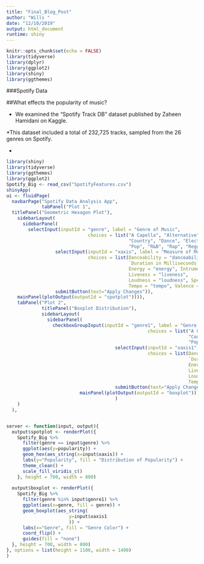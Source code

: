 ```yaml
---
title: "Final_Blog_Post"
author: "Wills "
date: "12/10/2019"
output: html_document
runtime: shiny
---
```


```r
knitr::opts_chunk$set(echo = FALSE)
library(tidyverse)
library(dplyr)
library(ggplot2)
library(shiny)
library(ggthemes)
```

###Spotify Data

##What effects the popularity of music?

* We examined the "Spotify Track DB" dataset published by Zaheen Hamidani on Kaggle.

*This dataset included a total of 232,725 tracks, sampled from the  26 genres on Spotify.

*

```r
library(shiny)
library(tidyverse)
library(ggthemes)
library(ggplot2)
Spotify_Big <- read_csv("SpotifyFeatures.csv") 
shinyApp(
ui <- fluidPage(
  navbarPage("Spotify Data Analysis App",
             tabPanel("Plot 1",
  titlePanel("Geometric Hexagon Plot"),
    sidebarLayout(
      sidebarPanel(
        selectInput(inputId = "genre", label = "Genre of Music",
                              choices = list("A Capella", "Alternative", "Anime", "Blues", "Children's Music", "Classical", "Comedy",
                                             "Country", "Dance", "Electronic", "Folk", "Hip-Hop", "Indie", "Jazz", "Movie", "Opera",
                                             "Pop", "R&B", "Rap", "Reggae", "Reggaeton", "Rock", "Ska", "Soul", "Soundtrack", "World")),
                  selectInput(inputId = "xaxis", label = "Measure of Music",
                              choices = list(Danceability = "danceability", Acousticness = "acousticness",
                                             `Duration in Milliseconds` = "duration_ms",
                                             Energy = "energy", Intrumentalness = "instrumentalness",
                                             Liveness = "liveness",
                                             Loudness = "loudness", Speechiness = "speechiness",
                                             Tempo = "tempo", Valence = "valence")),
                  submitButton(text="Apply Changes")),
    mainPanel(plotOutput(outputId = "spotplot")))),
    tabPanel("Plot 2",
             titlePanel("Boxplot Distribution"),
             sidebarLayout(
               sidebarPanel(
                 checkboxGroupInput(inputId = "genre1", label = "Genre of Music",
                                                    choices = list("A Capella", "Alternative", "Anime", "Blues", "Children's Music", "Classical", "Comedy",
                                                                   "Country", "Dance", "Electronic", "Folk", "Hip-Hop", "Indie", "Jazz", "Movie", "Opera",
                                                                   "Pop", "R&B", "Rap", "Reggae", "Reggaeton", "Rock", "Ska", "Soul", "Soundtrack", "World")),
                                        selectInput(inputId = "xaxis1", label = "Measure of Music",
                                                    choices = list(Danceability = "danceability", Acousticness = "acousticness",
                                                                   `Duration in Milliseconds` = "duration_ms",
                                                                   Energy = "energy", Intrumentalness = "instrumentalness",
                                                                   Liveness = "liveness",
                                                                   Loudness = "loudness", Speechiness = "speechiness",
                                                                   Tempo = "tempo", Valence = "valence")),
                                        submitButton(text="Apply Changes")),
                           mainPanel(plotOutput(outputId = "boxplot")))
                                        )
    )
  ),


server <- function(input, output){
  output$spotplot <- renderPlot({
    Spotify_Big %>%
      filter(genre == input$genre) %>%
      ggplot(aes(y=popularity)) +
      geom_hex(aes_string(x=input$xaxis)) +
      labs(y="Popularity", fill = "Distribution of Popularity") +
      theme_clean() +
      scale_fill_viridis_c()
    }, height = 700, width = 800)
  
  output$boxplot <- renderPlot({
    Spotify_Big %>%
      filter(genre %in% input$genre1) %>%
      ggplot(aes(x=genre, fill = genre)) +
      geom_boxplot(aes_string(
                       y=input$xaxis1
                       )) +
      labs(x="Genre", fill = "Genre Color") +
      coord_flip() +
      guides(fill = "none")
  }, height = 700, width = 800)
}, options = list(height = 1100, width = 1400)
)



```

